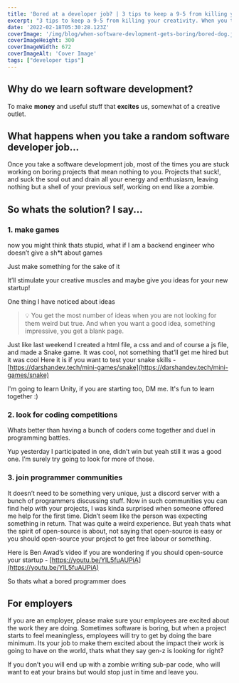 ```yaml
---
title: 'Bored at a developer job? | 3 tips to keep a 9-5 from killing your creativity'
excerpt: "3 tips to keep a 9-5 from killing your creativity. When you take on a software development job, sometimes things get real boring. Let's discuss how to handle a bored software developer."
date: '2022-02-18T05:30:28.123Z'
coverImage: '/img/blog/when-software-devlopment-gets-boring/bored-dog.jpeg'
coverImageHeight: 300
coverImageWidth: 672
coverImageAlt: 'Cover Image'
tags: ["developer tips"]
---
```


## Why do we learn software development?

To make **money** and useful stuff that **excites** us, somewhat of a creative outlet.

## What happens when you take a random software developer job...

Once you take a software development job, most of the times you are stuck working on boring projects that mean nothing to you. Projects that suck!, and suck the soul out and drain all your energy and enthusiasm, leaving nothing but a shell of your previous self, working on end like a zombie.

## So whats the solution? I say...

### 1. make games
    
now you might think thats stupid, what if I am a backend engineer who doesn’t give a sh*t about games

Just make something for the sake of it

It’ll stimulate your creative muscles and maybe give you ideas for your new startup!

One thing I have noticed about ideas

>💡 You get the most number of ideas when you are not looking for them
> weird but true. And when you want a good idea, something impressive, you get a blank page.
    
    

Just like last weekend I created a html file, a css and and of course a js file, and made a Snake game. It was cool, not something that’ll get me hired but it was cool
Here it is if you want to test your snake skills - [https://darshandev.tech/mini-games/snake](https://darshandev.tech/mini-games/snake)

I'm going to learn Unity, if you are starting too, DM me. It's fun to learn together :)

### 2. look for coding competitions
    
Whats better than having a bunch of coders come together and duel in programming battles.

Yup yesterday I participated in one, didn’t win but yeah still it was a good one. I’m surely try going to look for more of those.
    
### 3. join programmer communities
    
It doesn’t need to be something very unique, just a discord server with a bunch of programmers discussing stuff.
Now in such communities you can find help with your projects, I was kinda surprised when someone offered me help for the first time. Didn’t seem like the person was expecting something in return. That was quite a weird experience.
But yeah thats what the spirit of open-source is about, not saying that open-source is easy or you should open-source your project to get free labour or something.

Here is Ben Awad’s video if you are wondering if you should open-source your startup - [https://youtu.be/YIL5fuAUPiA](https://youtu.be/YIL5fuAUPiA)


So thats what a bored programmer does

## For employers

If you are an employer, please make sure your employees are excited about the work they are doing. Sometimes software is boring, but when a project starts to feel meaningless, employees will try to get by doing the bare minimum.
Its your job to make them excited about the impact their work is going to have on the world, thats what they say gen-z is looking for right?

If you don’t you will end up with a zombie writing sub-par code, who will want to eat your brains but would stop just in time and leave you.